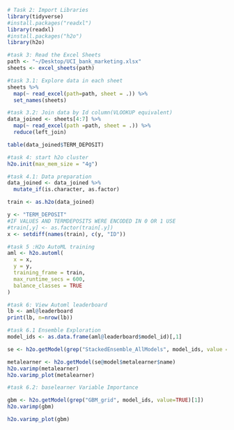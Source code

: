 ```r
# Task 2: Import Libraries
library(tidyverse)
#install.packages("readxl")
library(readxl)
#install.packages("h2o")
library(h2o)
```

```r
#task 3: Read the Excel Sheets
path <- "~/Desktop/UCI_bank_marketing.xlsx"
sheets <- excel_sheets(path)
```

```r
#task 3.1: Explore data in each sheet
sheets %>%
  map(~ read_excel(path=path, sheet = .)) %>%
  set_names(sheets)

```

```r
#task 3.2: Join data by Id column(VLOOKUP equivalent)
data_joined <- sheets[4:7] %>%
  map(~ read_excel(path =path, sheet = .)) %>%
  reduce(left_join)

table(data_joined$TERM_DEPOSIT)
```

```r
#task 4: start h2o cluster
h2o.init(max_mem_size = "4g")
```

```r
#task 4.1: Data preparation
data_joined <- data_joined %>%
  mutate_if(is.character, as.factor)

train <- as.h2o(data_joined)

y <- "TERM_DEPOSIT"
#IF VALUES AND TERMDEPOSITS WERE ENCODED IN 0 OR 1 USE
#train[,y] <- as.factor(train[.y])
x <- setdiff(names(train), c(y, "ID"))

```

```r
#task 5 :H2o AutoML training
aml <- h2o.automl(
  x = x,
  y = y,
  training_frame = train,
  max_runtime_secs = 600,
  balance_classes = TRUE
)

```

```r
#task 6: View Automl leaderboard
lb <- aml@leaderboard
print(lb, n=nrow(lb))

```

```r
#task 6.1 Ensemble Exploration
model_ids <- as.data.frame(aml@leaderboard$model_id)[,1]

se <- h2o.getModel(grep("StackedEnsemble_AllModels", model_ids, value = TRUE)[1])

metalearner <- h2o.getModel(se@model$metalearner$name)
h2o.varimp(metalearner)
h2o.varimp_plot(metalearner)
```

```r
#task 6.2: baselearner Variable Importance

gbm <- h2o.getModel(grep("GBM_grid", model_ids, value=TRUE)[1])
h2o.varimp(gbm)

h2o.varimp_plot(gbm)

```

